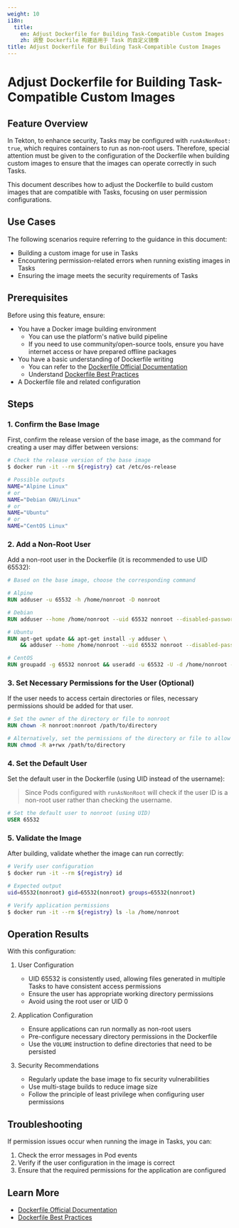 ```yaml
---
weight: 10
i18n:
  title:
    en: Adjust Dockerfile for Building Task-Compatible Custom Images
    zh: 调整 Dockerfile 构建适用于 Task 的自定义镜像
title: Adjust Dockerfile for Building Task-Compatible Custom Images
---
```


# Adjust Dockerfile for Building Task-Compatible Custom Images

## Feature Overview

In Tekton, to enhance security, Tasks may be configured with `runAsNonRoot: true`, which requires containers to run as non-root users. Therefore, special attention must be given to the configuration of the Dockerfile when building custom images to ensure that the images can operate correctly in such Tasks.

This document describes how to adjust the Dockerfile to build custom images that are compatible with Tasks, focusing on user permission configurations.

## Use Cases

The following scenarios require referring to the guidance in this document:

- Building a custom image for use in Tasks
- Encountering permission-related errors when running existing images in Tasks
- Ensuring the image meets the security requirements of Tasks

## Prerequisites

Before using this feature, ensure:

- You have a Docker image building environment
  - You can use the platform's native build pipeline
  - If you need to use community/open-source tools, ensure you have internet access or have prepared offline packages
- You have a basic understanding of Dockerfile writing
  - You can refer to the [Dockerfile Official Documentation](https://docs.docker.com/get-started/docker-concepts/building-images/writing-a-dockerfile/)
  - Understand [Dockerfile Best Practices](https://docs.docker.com/build/building/best-practices/)
- A Dockerfile file and related configuration

## Steps

### 1. Confirm the Base Image

First, confirm the release version of the base image, as the command for creating a user may differ between versions:

```bash
# Check the release version of the base image
$ docker run -it --rm ${registry} cat /etc/os-release

# Possible outputs
NAME="Alpine Linux"
# or
NAME="Debian GNU/Linux"
# or
NAME="Ubuntu"
# or
NAME="CentOS Linux"
```

### 2. Add a Non-Root User

Add a non-root user in the Dockerfile (it is recommended to use UID 65532):

```dockerfile
# Based on the base image, choose the corresponding command

# Alpine
RUN adduser -u 65532 -h /home/nonroot -D nonroot

# Debian
RUN adduser --home /home/nonroot --uid 65532 nonroot --disabled-password --gecos ""

# Ubuntu
RUN apt-get update && apt-get install -y adduser \
    && adduser --home /home/nonroot --uid 65532 nonroot --disabled-password --gecos ""

# CentOS
RUN groupadd -g 65532 nonroot && useradd -u 65532 -U -d /home/nonroot -m nonroot
```

### 3. Set Necessary Permissions for the User (Optional)

If the user needs to access certain directories or files, necessary permissions should be added for that user.

```dockerfile
# Set the owner of the directory or file to nonroot
RUN chown -R nonroot:nonroot /path/to/directory

# Alternatively, set the permissions of the directory or file to allow everyone to read and write or to other minimal permissions
RUN chmod -R a+rwx /path/to/directory
```

### 4. Set the Default User

Set the default user in the Dockerfile (using UID instead of the username):

> Since Pods configured with `runAsNonRoot` will check if the user ID is a non-root user rather than checking the username.

```dockerfile
# Set the default user to nonroot (using UID)
USER 65532
```

### 5. Validate the Image

After building, validate whether the image can run correctly:

```bash
# Verify user configuration
$ docker run -it --rm ${registry} id

# Expected output
uid=65532(nonroot) gid=65532(nonroot) groups=65532(nonroot)

# Verify application permissions
$ docker run -it --rm ${registry} ls -la /home/nonroot
```

## Operation Results

With this configuration:

1. User Configuration
   - UID 65532 is consistently used, allowing files generated in multiple Tasks to have consistent access permissions
   - Ensure the user has appropriate working directory permissions
   - Avoid using the root user or UID 0

2. Application Configuration
   - Ensure applications can run normally as non-root users
   - Pre-configure necessary directory permissions in the Dockerfile
   - Use the `VOLUME` instruction to define directories that need to be persisted

3. Security Recommendations
   - Regularly update the base image to fix security vulnerabilities
   - Use multi-stage builds to reduce image size
   - Follow the principle of least privilege when configuring user permissions

## Troubleshooting

If permission issues occur when running the image in Tasks, you can:

1. Check the error messages in Pod events
2. Verify if the user configuration in the image is correct
3. Ensure that the required permissions for the application are configured

## Learn More

- [Dockerfile Official Documentation](https://docs.docker.com/get-started/docker-concepts/building-images/writing-a-dockerfile/)
- [Dockerfile Best Practices](https://docs.docker.com/build/building/best-practices/)
